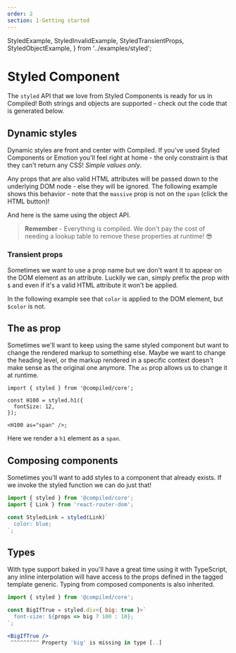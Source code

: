 ```yaml
---
order: 2
section: 1-Getting started
---
```


  StyledExample,
  StyledInvalidExample,
  StyledTransientProps,
  StyledObjectExample,
} from '../examples/styled';

# Styled Component

The `styled` API that we love from Styled Components is ready for us in Compiled!
Both strings and objects are supported -
check out the code that is generated below.

<StyledExample />

## Dynamic styles

Dynamic styles are front and center with Compiled.
If you've used Styled Components or Emotion you'll feel right at home -
the only constraint is that they can't return any CSS!
_Simple values only_.

Any props that are also valid HTML attributes will be passed down to the underlying DOM node -
else they will be ignored.
The following example shows this behavior - note that the `massive` prop is not on the `span` (click the HTML button)!

<StyledInvalidExample />

And here is the same using the object API.

<StyledObjectExample />

> **Remember** - Everything is compiled.
> We don't pay the cost of needing a lookup table to remove these properties at runtime! 😎

### Transient props

Sometimes we want to use a prop name but we don't want it to appear on the DOM element as an attribute.
Luckily we can,
simply prefix the prop with `$` and even if it's a valid HTML attribute it won't be applied.

In the following example see that `color` is applied to the DOM element,
but `$color` is not.

<StyledTransientProps />

## The as prop

Sometimes we'll want to keep using the same styled component but want to change the rendered markup to something else.
Maybe we want to change the heading level,
or the markup rendered in a specific context doesn't make sense as the original one anymore.
The `as` prop allows us to change it at runtime.

```tsx
import { styled } from '@compiled/core';

const H100 = styled.h1({
  fontSize: 12,
});

<H100 as="span" />;
```

Here we render a `h1` element as a `span`.

## Composing components

Sometimes you'll want to add styles to a component that already exists.
If we invoke the styled function we can do just that!

```jsx
import { styled } from '@compiled/core';
import { Link } from 'react-router-dom';

const StyledLink = styled(Link)`
  color: blue;
`;
```

## Types

With type support baked in you'll have a great time using it with TypeScript,
any inline interpolation will have access to the props defined in the tagged template generic.
Typing from composed components is also inherited.

```jsx
import { styled } from '@compiled/core';

const BigIfTrue = styled.div<{ big: true }>`
  font-size: ${props => big ? 100 : 10};
`;

<BigIfTrue />
 ^^^^^^^^^ Property 'big' is missing in type [..]
```
